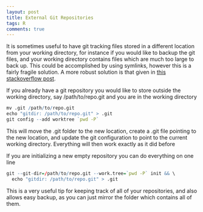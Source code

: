 ```yaml
---
layout: post
title: External Git Repositories
tags: R
comments: true
---
```


It is sometimes useful to have git tracking files stored in a different 
location from your working directory, for instance if you would like to backup 
the git files, and your working directory contains files which are much too 
large to back up.  This could be accomplished by using symlinks, however this 
is a fairly fragile solution.  A more robust solution is that given in [this 
stackoverflow post][so].

If you already have a git repository you would like to store outside the 
working directory, say /path/to/repo.git and you are in the working directory

```r
mv .git /path/to/repo.git
echo "gitdir: /path/to/repo.git" > .git
git config --add worktree `pwd -P`
```

This will move the .git folder to the new location, create a .git file pointing 
to the new location, and update the git configuration to point to the current 
working directory.  Everything will then work exactly as it did before

If you are initializing a new empty repository you can do everything on one 
line

```r
git --git-dir=/path/to/repo.git --work.tree=`pwd -P` init && \
  echo "gitdir: /path/to/repo.git" > .git
```

This is a very useful tip for keeping track of all of your repositories, and 
also allows easy backup, as you can just mirror the folder which contains all 
of them.

[so]: http://stackoverflow.com/questions/505467/can-i-store-the-git-folder-outside-the-files-i-want-tracked
